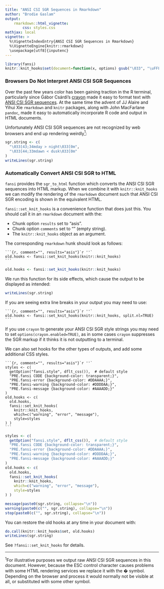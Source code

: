 ```yaml
---
title: "ANSI CSI SGR Sequences in Rmarkdown"
author: "Brodie Gaslam"
output:
    rmarkdown::html_vignette:
        css: styles.css
mathjax: local
vignette: >
  %\VignetteIndexEntry{ANSI CSI SGR Sequences in Rmarkdown}
  %\VignetteEngine{knitr::rmarkdown}
  \usepackage[utf8]{inputenc}
---
```


```r
library(fansi)
knitr::knit_hooks$set(document=function(x, options) gsub("\033", "\uFFFD", x))
```

### Browsers Do Not Interpret ANSI CSI SGR Sequences

Over the past few years color has been gaining traction in the R terminal,
particularly since Gábor Csárdi's [crayon](https://github.com/r-lib/crayon)
made it easy to format text with [ANSI CSI SGR
sequences](https://en.wikipedia.org/wiki/ANSI_escape_code).  At the
same time the advent of JJ Alaire and Yihui Xie `rmarkdown` and `knitr`
packages, along with John MacFarlane `pandoc`, made it easy to automatically
incorporate R code and output in HTML documents.

Unfortunately ANSI CSI SGR sequences are not recognized by web browsers and end
up rendering weirdly<a href=#f1><sup>1</sub></a>:

```r
sgr.string <- c(
  "\033[43;34mday > night\033[0m",
  "\033[44;33mdawn < dusk\033[0m"
)
writeLines(sgr.string)
```

### Automatically Convert ANSI CSI SGR to HTML

`fansi` provides the `sgr_to_html` function which converts the ANSI CSI SGR
sequences into HTML markup.  When we combine it with `knitr::knit_hooks` we can
modify the rendering of the `rmarkdown` document such that ANSI CSI SGR
encoding is shown in the equivalent HTML.

`fansi::set_knit_hooks` is a convenience function that does just this.  You
should call it in an `rmarkdown` document with the:

  * Chunk option `results` set to "asis".
  * Chunk option `comments` set to "" (empty string).
  * The `knitr::knit_hooks` object as an argument.

The corresponding `rmarkdown` hunk should look as follows:

````
```{r, comment="", results="asis"}`r ''`
old.hooks <- fansi::set_knit_hooks(knitr::knit_hooks)
```
````

```r
old.hooks <- fansi::set_knit_hooks(knitr::knit_hooks)
```
We run this function for its side effects, which cause the output to be
displayed as intended:

```r
writeLines(sgr.string)
```

If you are seeing extra line breaks in your output you may need to use:

````
```{r, comment="", results="asis"}`r ''`
old.hooks <- fansi::set_knit_hooks(knitr::knit_hooks, split.nl=TRUE)
```
````

If you use `crayon` to generate your ANSI CSI SGR style strings you may need to
set `options(crayon.enabled=TRUE)`, as in some cases `crayon` suppresses the SGR
markup if it thinks it is not outputting to a terminal.

We can also set hooks for the other types of outputs, and add some additional
CSS styles.

````
```{r, comment="", results="asis"}`r ''`
styles <- c(
  getOption("fansi.style", dflt_css()),  # default style
  "PRE.fansi CODE {background-color: transparent;}",
  "PRE.fansi-error {background-color: #DDAAAA;}",
  "PRE.fansi-warning {background-color: #DDDDAA;}",
  "PRE.fansi-message {background-color: #AAAADD;}"
)
old.hooks <- c(
  old.hooks,
  fansi::set_knit_hooks(
    knitr::knit_hooks,
    which=c("warning", "error", "message"),
    style=styles
) )
```
````
```r
styles <- c(
  getOption("fansi.style", dflt_css()),  # default style
  "PRE.fansi CODE {background-color: transparent;}",
  "PRE.fansi-error {background-color: #DDAAAA;}",
  "PRE.fansi-warning {background-color: #DDDDAA;}",
  "PRE.fansi-message {background-color: #AAAADD;}"
)
old.hooks <- c(
  old.hooks,
  fansi::set_knit_hooks(
    knitr::knit_hooks,
    which=c("warning", "error", "message"),
    style=styles
) )
```
```r
message(paste0(sgr.string, collapse="\n"))
warning(paste0(c("", sgr.string), collapse="\n"))
stop(paste0(c("", sgr.string), collapse="\n"))
```

You can restore the old hooks at any time in your document with:

```r
do.call(knitr::knit_hooks$set, old.hooks)
writeLines(sgr.string)
```

See `?fansi::set_knit_hooks` for details.


----
<a name='f1'></a><sup>1</sup>For illustrative purposes we output raw ANSI
CSI SGR sequences in this document.  However, because the ESC control character
causes problems with some HTML rendering services we replace it with the �
symbol.  Depending on the browser and process it would normally not be
visible at all, or substituted with some other symbol.

